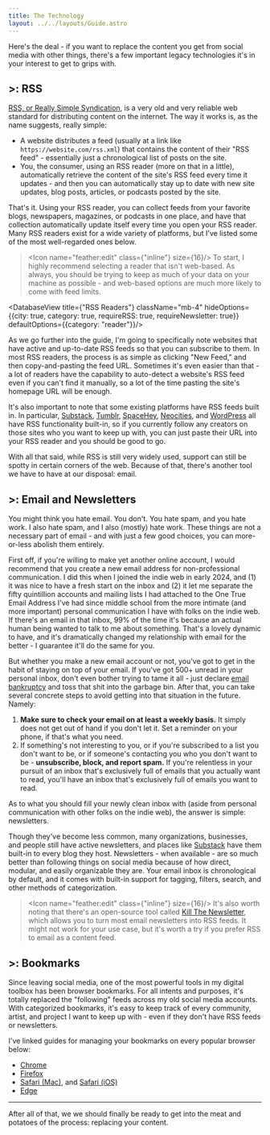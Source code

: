 ```yaml
---
title: The Technology
layout: ../../layouts/Guide.astro
---
```


Here's the deal - if you want to replace the content you get from social media with other things, there's a few important legacy technologies it's in your interest to get to grips with.

## >: RSS

[RSS, or Really Simple Syndication](https://rss.com/blog/how-do-rss-feeds-work/#:~:text=RSS%20stands%20for%20Really%20Simple,an%20easy%20to%20read%20format.), is a very old and very reliable web standard for distributing content on the internet. The way it works is, as the name suggests, really simple:

- A website distributes a feed (usually at a link like `https://website.com/rss.xml`) that contains the content of their "RSS feed" - essentially just a chronological list of posts on the site.
- You, the consumer, using an <Buzzword definition="An app that lets you collect, organize, and read the content on RSS feeds.">RSS reader</Buzzword> (more on that in a little), automatically retrieve the content of the site's RSS feed every time it updates - and then you can automatically stay up to date with new site updates, blog posts, articles, or podcasts posted by the site.

That's it. Using your RSS reader, you can collect feeds from your favorite blogs, newspapers, magazines, or podcasts in one place, and have that collection automatically update itself every time you open your RSS reader. Many RSS readers exist for a wide variety of platforms, but I've listed some of the most well-regarded ones below.

> <Icon name="feather:edit" class={"inline"} size={16}/> To start, I highly recommend selecting a reader that isn't web-based. As always, you should be trying to keep as much of your data on your machine as possible - and web-based options are much more likely to come with feed limits. 

<DatabaseView title={"RSS Readers"} className="mb-4" hideOptions={{city: true, category: true, requireRSS: true, requireNewsletter: true}} defaultOptions={{category: "reader"}}/>

As we go further into the guide, I'm going to specifically note websites that have active and up-to-date RSS feeds so that you can subscribe to them. In most RSS readers, the process is as simple as clicking "New Feed," and then copy-and-pasting the feed URL. Sometimes it's even easier than that - a lot of readers have the capability to auto-detect a website's RSS feed even if you can't find it manually, so a lot of the time pasting the site's homepage URL will be enough.

It's also important to note that some existing platforms have RSS feeds built in. In particular, [Substack](https://substack.com/), [Tumblr](https://www.tumblr.com/), [SpaceHey](https://spacehey.com/), [Neocities](https://neocities.org/), and [WordPress](https://wordpress.org/) all have RSS functionality built-in, so if you currently follow any creators on those sites who you want to keep up with, you can just paste their URL into your RSS reader and you should be good to go.

With all that said, while RSS is still very widely used, support can still be spotty in certain corners of the web. Because of that, there's another tool we have to have at our disposal: email.

## >: Email and Newsletters
You might think you hate email. You don't. You hate spam, and you hate work. I also hate spam, and I also (mostly) hate work. These things are not a necessary part of email - and with just a few good choices, you can more-or-less abolish them entirely.

First off, if you're willing to make yet another online account, I would recommend that you create a new email address for non-professional communication. I did this when I joined the indie web in early 2024, and (1) it was nice to have a fresh start on the inbox and (2) it let me separate the fifty quintillion accounts and mailing lists I had attached to the One True Email Address I've had since middle school from the more intimate (and more important) personal communication I have with folks on the indie web. If there's an email in that inbox, 99% of the time it's because an actual human being wanted to talk to me about something. That's a lovely dynamic to have, and it's dramatically changed my relationship with email for the better - I guarantee it'll do the same for you.

But whether you make a new email account or not, you've got to get in the habit of staying on top of your email. If you've got 500+ unread in your personal inbox, don't even bother trying to tame it all - just declare [email bankruptcy](https://en.wikipedia.org/wiki/Email_bankruptcy#:~:text=Email%20bankruptcy%20is%20deleting%20or,to%20Sherry%20Turkle%20in%202002.) and toss that shit into the garbage bin. After that, you can take several concrete steps to avoid getting into that situation in the future. Namely:

1. **Make sure to check your email on at least a weekly basis.** It simply does not get out of hand if you don't let it. Set a reminder on your phone, if that's what you need.
2. If something's not interesting to you, or if you're subscribed to a list you don't want to be, or if someone's contacting you who you don't want to be - **unsubscribe, block, and report spam.** If you're relentless in your pursuit of an inbox that's exclusively full of emails that you actually want to read, you'll have an inbox that's exclusively full of emails you want to read.

As to what you should fill your newly clean inbox with (aside from personal communication with other folks on the indie web), the answer is simple: newsletters.

Though they've become less common, many organizations, businesses, and people still have active newsletters, and places like [Substack](https://example.com) have them built-in to every blog they host. Newsletters - when available - are so much better than following things on social media because of how direct, modular, and easily organizable they are. Your email inbox is chronological by default, and it comes with built-in support for tagging, filters, search, and other methods of categorization. 

> <Icon name="feather:edit" class={"inline"} size={16}/> It's also worth noting that there's an open-source tool called [Kill The Newsletter](https://kill-the-newsletter.com/), which allows you to turn most email newsletters into RSS feeds. It might not work for your use case, but it's worth a try if you prefer RSS to email as a content feed.

## >: Bookmarks

Since leaving social media, one of the most powerful tools in my digital toolbox has been browser bookmarks. For all intents and purposes, it's totally replaced the "following" feeds across my old social media accounts. With categorized bookmarks, it's easy to keep track of every community, artist, and project I want to keep up with - even if they don't have RSS feeds or newsletters.

I've linked guides for managing your bookmarks on every popular browser below:
- [Chrome](https://support.google.com/chrome/answer/188842?hl=en&co=GENIE.Platform%3DDesktop)
- [Firefox](https://support.mozilla.org/en-US/kb/bookmarks-firefox)
- [Safari (Mac)](https://support.apple.com/guide/safari/bookmark-webpages-to-revisit-ibrw1039/mac), and [Safari (iOS)](https://support.apple.com/guide/iphone/bookmark-a-website-iph42ab2f3a7/ios)
- [Edge](https://support.microsoft.com/en-us/microsoft-edge/add-a-site-to-my-favorites-in-microsoft-edge-eb40d818-fd1f-cb19-d943-6fcfd1d9a935)

---

After all of that, we we should finally be ready to get into the meat and potatoes of the process: replacing your content.

<GuidePrevNext />